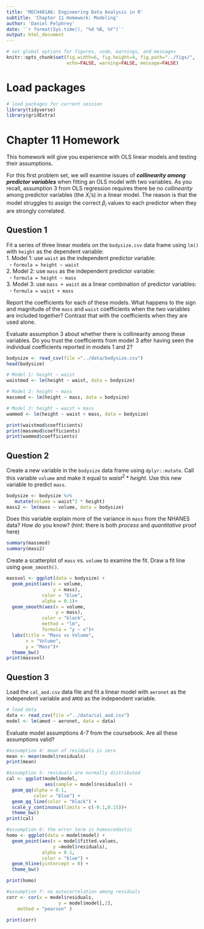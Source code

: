 ---
title: 'MECH481A6: Engineering Data Analysis in R'
subtitle: 'Chapter 11 Homework: Modeling' 
author: 'Daniel Pelphrey'
date: '`r format(Sys.time(), "%d %B, %Y")`'
output: html_document
---

```{r global-options, include=FALSE}
# set global options for figures, code, warnings, and messages
knitr::opts_chunk$set(fig.width=6, fig.height=4, fig.path="../figs/",
                      echo=FALSE, warning=FALSE, message=FALSE)
```

# Load packages

```{r load-packages, message=FALSE}
# load packages for current session
library(tidyverse) 
library(gridExtra) 
```

# Chapter 11 Homework

This homework will give you experience with OLS linear models and testing their assumptions.  

For this first problem set, we will examine issues of ***collinearity among predictor variables*** when fitting an OLS model with two variables. As you recall, assumption 3 from OLS regression requires there be no *collinearity* among predictor variables (the $X_i$'s) in a linear model.  The reason is that the model struggles to assign the correct $\beta_i$ values to each predictor when they are strongly correlated.   

## Question 1
Fit a series of three linear models on the `bodysize.csv` data frame using `lm()` with `height` as the dependent variable:  
  1. Model 1: use `waist` as the independent predictor variable:  
        - `formula = height ~ waist`   
  2. Model 2: use `mass` as the independent predictor variable:  
        - `formula = height ~ mass`  
  3. Model 3: use `mass + waist` as a linear combination of predictor variables:  
        - `formula = waist + mass`  
    
Report the coefficients for each of these models.  What happens to the sign and magnitude of the `mass` and `waist` coefficients when the two variables are included together?  Contrast that with the coefficients when they are used alone.

Evaluate assumption 3 about whether there is collinearity among these variables.  Do you trust the coefficients from model 3 after having seen the individual coefficients reported in models 1 and 2?


```{r ch11-homework-q1, echo=FALSE, include=TRUE}
bodysize <- read_csv(file ="../data/bodysize.csv")
head(bodysize)

# Model 1: height ~ waist
waistmod <- lm(height ~ waist, data = bodysize)

# Model 2: height ~ mass
massmod <- lm(height ~ mass, data = bodysize)

# Model 3: height ~ waist + mass
wammod <- lm(height ~ waist + mass, data = bodysize)

print(waistmod$coefficients)
print(massmod$coefficients)
print(wammod$coefficients)
```

## Question 2
Create a new variable in the `bodysize` data frame using `dplyr::mutate`. Call this variable `volume` and make it equal to $waist^2*height$.  Use this new variable to predict `mass`.  

```{r ch11-homework-q2}
bodysize <- bodysize %>%
   mutate(volume = waist^2 * height)
mass2 <- lm(mass ~ volume, data = bodysize)


```

Does this variable explain more of the variance in `mass` from the NHANES data? How do you know? (hint: there is both *process* and *quantitative* proof here)

```{r ch11-homework-q2a}
summary(massmod)
summary(mass2)

```

Create a scatterplot of `mass` vs. `volume` to examine the fit.  Draw a fit line using `geom_smooth()`.

```{r ch11-homework-q2b}
massvol <- ggplot(data = bodysize) +
  geom_point(aes(x = volume,
                 y = mass),
             color = "blue",
             alpha = 0.1)+
  geom_smooth(aes(x = volume,
                  y = mass),
             color = "black",
             method = "lm",
             formula = "y ~ x")+
  labs(title = "Mass vs Volume",
       x = "Volume",
       y = "Mass")+
  theme_bw()
print(massvol)

```

## Question 3
Load the `cal_aod.csv` data file and fit a linear model with `aeronet` as the independent variable and `AMOD` as the independent variable. 
```{r ch11-homework-q3}
# load data
data <- read_csv(file ="../data/cal_aod.csv")
model <- lm(amod ~ aeronet, data = data)
```

Evaluate model assumptions 4-7 from the coursebook.  Are all these assumptions valid? 

```{r ch11-homework-q3a}
#assumption 4: mean of residuals is zero
mean <- mean(model$residuals)
print(mean)

```

```{r ch11-homework-q3b}
#assumption 5: residuals are normally distributed
cal <- ggplot(model$model, 
              aes(sample = model$residuals)) +
  geom_qq(alpha = 0.1,
          color = "blue") +
  geom_qq_line(color = "black") +
  scale_y_continuous(limits = c(-0.1,0.15))+
  theme_bw()
print(cal)

```

```{r ch11-homework-q3c}
#assumption 6: the error term is homoscedastic
homo <- ggplot(data = model$model) + 
  geom_point(aes(x = model$fitted.values,
                 y =model$residuals),
             alpha = 0.1,
             color = "blue") +
  geom_hline(yintercept = 0) +
  theme_bw() 

print(homo)

```

```{r ch11-homework-q3d}
#assumption 7: no autocorrelation among residuals
corr <- cor(x = model$residuals, 
                   y = model$model[,2],
    method = "pearson" )

print(corr)

```
